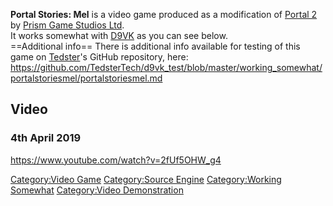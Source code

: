 <strong>Portal Stories: Mel</strong> is a video game produced as a modification of [[Portal 2]] by [[Prism Game Studios Ltd]].
<br />
It works somewhat with [[D9VK]] as you can see below.
<br />
==Additional info==
There is additional info available for testing of this game on [[User:Tedster|Tedster]]'s GitHub repository, here:
<br />
https://github.com/TedsterTech/d9vk_test/blob/master/working_somewhat/portalstoriesmel/portalstoriesmel.md

==Video==
===4th April 2019===
<youtube>https://www.youtube.com/watch?v=2fUf5OHW_g4</youtube>

[[Category:Video Game]]
[[Category:Source Engine]]
[[Category:Working Somewhat]]
[[Category:Video Demonstration]]
